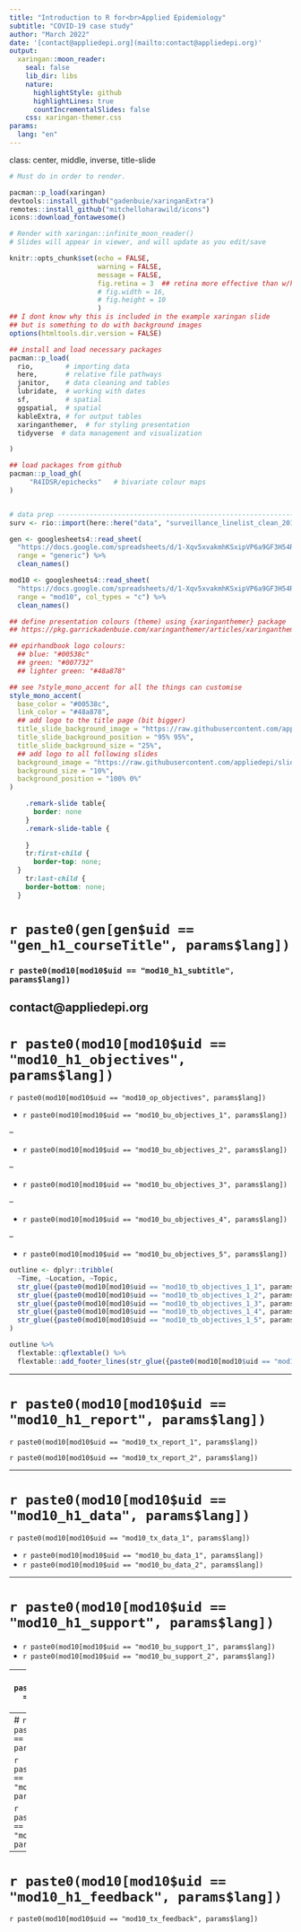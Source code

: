 ```yaml
---
title: "Introduction to R for<br>Applied Epidemiology"
subtitle: "COVID-19 case study"
author: "March 2022"
date: '[contact@appliedepi.org](mailto:contact@appliedepi.org)'
output:
  xaringan::moon_reader:
    seal: false
    lib_dir: libs
    nature:
      highlightStyle: github
      highlightLines: true
      countIncrementalSlides: false
    css: xaringan-themer.css
params:
  lang: "en"
---
```

class: center, middle, inverse, title-slide

```r
# Must do in order to render.

pacman::p_load(xaringan)
devtools::install_github("gadenbuie/xaringanExtra")
remotes::install_github("mitchelloharawild/icons")
icons::download_fontawesome()

# Render with xaringan::infinite_moon_reader()
# Slides will appear in viewer, and will update as you edit/save
```


```r
knitr::opts_chunk$set(echo = FALSE, 
                      warning = FALSE, 
                      message = FALSE, 
                      fig.retina = 3  ## retina more effective than w/h (according to twitter)
                      # fig.width = 16, 
                      # fig.height = 10
                      )
## I dont know why this is included in the example xaringan slide 
## but is something to do with background images
options(htmltools.dir.version = FALSE)

## install and load necessary packages 
pacman::p_load(
  rio,        # importing data  
  here,       # relative file pathways  
  janitor,    # data cleaning and tables
  lubridate,  # working with dates
  sf,         # spatial
  ggspatial,  # spatial
  kableExtra, # for output tables
  xaringanthemer,  # for styling presentation
  tidyverse  # data management and visualization

)

## load packages from github
pacman::p_load_gh(
     "R4IDSR/epichecks"   # bivariate colour maps 
)


# data prep --------------------------------------------------------------------
surv <- rio::import(here::here("data", "surveillance_linelist_clean_20141201.rds"))

gen <- googlesheets4::read_sheet(
  "https://docs.google.com/spreadsheets/d/1-Xqv5xvakmhKSxipVP6a9GF3H54RN-rbilhdNhPHx6M/edit#gid=998182281",
  range = "generic") %>%
  clean_names()

mod10 <- googlesheets4::read_sheet(
  "https://docs.google.com/spreadsheets/d/1-Xqv5xvakmhKSxipVP6a9GF3H54RN-rbilhdNhPHx6M/edit#gid=998182281",
  range = "mod10", col_types = "c") %>%
  clean_names()
```

```r

## define presentation colours (theme) using {xaringanthemer} package 
## https://pkg.garrickadenbuie.com/xaringanthemer/articles/xaringanthemer.html

## epirhandbook logo colours: 
  ## blue: "#00538c"
  ## green: "#007732"
  ## lighter green: "#48a878"

## see ?style_mono_accent for all the things can customise
style_mono_accent(
  base_color = "#00538c", 
  link_color = "#48a878", 
  ## add logo to the title page (bit bigger)
  title_slide_background_image = "https://raw.githubusercontent.com/appliedepi/slides/master/images/logo.png", 
  title_slide_background_position = "95% 95%", 
  title_slide_background_size = "25%", 
  ## add logo to all following slides
  background_image = "https://raw.githubusercontent.com/appliedepi/slides/master/images/logo.png", 
  background_size = "10%",
  background_position = "100% 0%"
)
```

```css
    .remark-slide table{
      border: none
    }
    .remark-slide-table {
      
    }
    tr:first-child {
      border-top: none;
  }
    tr:last-child {
    border-bottom: none;
  }
```

# `r paste0(gen[gen$uid == "gen_h1_courseTitle", params$lang])`

### `r paste0(mod10[mod10$uid == "mod10_h1_subtitle", params$lang])`

contact@appliedepi.org
---

# `r paste0(mod10[mod10$uid == "mod10_h1_objectives", params$lang])`  

`r paste0(mod10[mod10$uid == "mod10_op_objectives", params$lang])`  

* `r paste0(mod10[mod10$uid == "mod10_bu_objectives_1", params$lang])`  

--

* `r paste0(mod10[mod10$uid == "mod10_bu_objectives_2", params$lang])`  

--

* `r paste0(mod10[mod10$uid == "mod10_bu_objectives_3", params$lang])`  

--

* `r paste0(mod10[mod10$uid == "mod10_bu_objectives_4", params$lang])`  

--

* `r paste0(mod10[mod10$uid == "mod10_bu_objectives_5", params$lang])`  

```r
outline <- dplyr::tribble(
  ~Time, ~Location, ~Topic,
  str_glue({paste0(mod10[mod10$uid == "mod10_tb_objectives_1_1", params$lang])}),     str_glue({paste0(mod10[mod10$uid == "mod10_tb_objectives_2_1", params$lang])}),      str_glue({paste0(mod10[mod10$uid == "mod10_tb_objectives_3_1", params$lang])}),
  str_glue({paste0(mod10[mod10$uid == "mod10_tb_objectives_1_2", params$lang])}),        str_glue({paste0(mod10[mod10$uid == "mod10_tb_objectives_2_2", params$lang])}),str_glue({paste0(mod10[mod10$uid == "mod10_tb_objectives_3_2", params$lang])}),
  str_glue({paste0(mod10[mod10$uid == "mod10_tb_objectives_1_3", params$lang])}),     str_glue({paste0(mod10[mod10$uid == "mod10_tb_objectives_2_3", params$lang])}),      str_glue({paste0(mod10[mod10$uid == "mod10_tb_objectives_3_3", params$lang])}),
  str_glue({paste0(mod10[mod10$uid == "mod10_tb_objectives_1_4", params$lang])}),      str_glue({paste0(mod10[mod10$uid == "mod10_tb_objectives_2_4", params$lang])}),      str_glue({paste0(mod10[mod10$uid == "mod10_tb_objectives_3_4", params$lang])}),
  str_glue({paste0(mod10[mod10$uid == "mod10_tb_objectives_1_5", params$lang])}),     str_glue({paste0(mod10[mod10$uid == "mod10_tb_objectives_2_5", params$lang])}),      str_glue({paste0(mod10[mod10$uid == "mod10_tb_objectives_3_5", params$lang])})
)

outline %>% 
  flextable::qflextable() %>% 
  flextable::add_footer_lines(str_glue({paste0(mod10[mod10$uid == "mod10_fn_objectives", params$lang])}))
```


---

# `r paste0(mod10[mod10$uid == "mod10_h1_report", params$lang])`

`r paste0(mod10[mod10$uid == "mod10_tx_report_1", params$lang])`

`r paste0(mod10[mod10$uid == "mod10_tx_report_2", params$lang])`  


---

# `r paste0(mod10[mod10$uid == "mod10_h1_data", params$lang])`

`r paste0(mod10[mod10$uid == "mod10_tx_data_1", params$lang])`  

- `r paste0(mod10[mod10$uid == "mod10_bu_data_1", params$lang])`  
- `r paste0(mod10[mod10$uid == "mod10_bu_data_2", params$lang])`  


---

# `r paste0(mod10[mod10$uid == "mod10_h1_support", params$lang])`  

- `r paste0(mod10[mod10$uid == "mod10_bu_support_1", params$lang])`  
- `r paste0(mod10[mod10$uid == "mod10_bu_support_2", params$lang])`  


---
# `r paste0(mod10[mod10$uid == "mod10_h1_fun", params$lang])`  

`r paste0(mod10[mod10$uid == "mod10_tx_fun", params$lang])`  


---
# `r paste0(mod10[mod10$uid == "mod10_h1_review", params$lang])`  

`r paste0(mod10[mod10$uid == "mod10_tx_review_1", params$lang])`  

`r paste0(mod10[mod10$uid == "mod10_tx_review_2", params$lang])`  


---
# `r paste0(mod10[mod10$uid == "mod10_h1_feedback", params$lang])`  

`r paste0(mod10[mod10$uid == "mod10_tx_feedback", params$lang])`  

